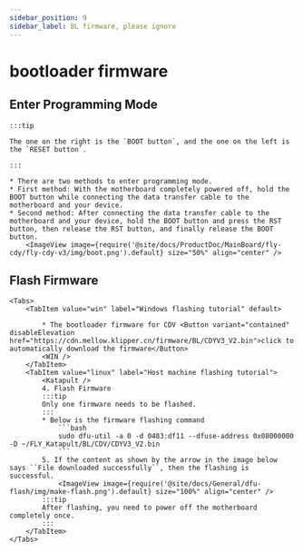 ```yaml
---
sidebar_position: 9
sidebar_label: BL firmware, please ignore
---
```










# bootloader firmware

## Enter Programming Mode

    :::tip
 
    The one on the right is the `BOOT button`, and the one on the left is the `RESET button`.

    :::

    * There are two methods to enter programming mode.
    * First method: With the motherboard completely powered off, hold the BOOT button while connecting the data transfer cable to the motherboard and your device.
    * Second method: After connecting the data transfer cable to the motherboard and your device, hold the BOOT button and press the RST button, then release the RST button, and finally release the BOOT button.
        <ImageView image={require('@site/docs/ProductDoc/MainBoard/fly-cdy/fly-cdy-v3/img/boot.png').default} size="50%" align="center" />

## Flash Firmware
    <Tabs>
        <TabItem value="win" label="Windows flashing tutorial" default>

            * The bootloader firmware for CDV <Button variant="contained" disableElevation href="https://cdn.mellow.klipper.cn/firmware/BL/CDYV3_V2.bin">click to automatically download the firmware</Button>
            <WIN />
        </TabItem>
        <TabItem value="linux" label="Host machine flashing tutorial">
            <Katapult />
            4. Flash Firmware
            :::tip
            Only one firmware needs to be flashed.
            :::
            * Below is the firmware flashing command
                ```bash
                sudo dfu-util -a 0 -d 0483:df11 --dfuse-address 0x08000000 -D ~/FLY_Katapult/BL/CDV/CDYV3_V2.bin
                ```
            5. If the content as shown by the arrow in the image below says ``File downloaded successfully``, then the flashing is successful.
                <ImageView image={require('@site/docs/General/dfu-flash/img/make-flash.png').default} size="100%" align="center" />
            :::tip
            After flashing, you need to power off the motherboard completely once.
            :::
        </TabItem>
    </Tabs>